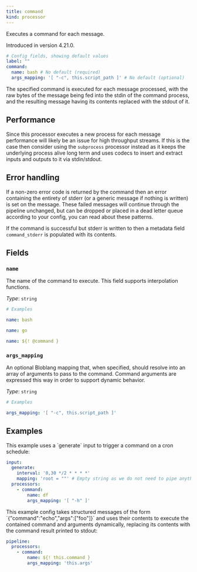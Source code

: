 ```yaml
---
title: command
kind: processor
---
```


Executes a command for each message.

Introduced in version 4.21.0.

```yml
# Config fields, showing default values
label: ""
command:
  name: bash # No default (required)
  args_mapping: '[ "-c", this.script_path ]' # No default (optional)
```

The specified command is executed for each message processed, with the raw bytes of the message being fed into the stdin of the command process, and the resulting message having its contents replaced with the stdout of it.

## Performance

Since this processor executes a new process for each message performance will likely be an issue for high throughput streams. If this is the case then consider using the `subprocess` processor instead as it keeps the underlying process alive long term and uses codecs to insert and extract inputs and outputs to it via stdin/stdout.

## Error handling

If a non-zero error code is returned by the command then an error containing the entirety of stderr (or a generic message if nothing is written) is set on the message. These failed messages will continue through the pipeline unchanged, but can be dropped or placed in a dead letter queue according to your config, you can read about these patterns.

If the command is successful but stderr is written to then a metadata field `command_stderr` is populated with its contents.


## Fields

### `name`

The name of the command to execute.
This field supports interpolation functions.


*Type*: `string`


```yml
# Examples

name: bash

name: go

name: ${! @command }
```

### `args_mapping`

An optional Bloblang mapping that, when specified, should resolve into an array of arguments to pass to the command. Command arguments are expressed this way in order to support dynamic behavior.


*Type*: `string`


```yml
# Examples

args_mapping: '[ "-c", this.script_path ]'
```

## Examples

<Tabs>
<TabItem label="Cron Scheduled Command">
This example uses a `generate` input to trigger a command on a cron schedule:

```yaml
input:
  generate:
    interval: '0,30 */2 * * * *'
    mapping: 'root = ""' # Empty string as we do not need to pipe anything to stdin
  processors:
    - command:
        name: df
        args_mapping: '[ "-h" ]'
```

</TabItem>
<TabItem label="Dynamic Command Execution">
This example config takes structured messages of the form `{"command":"echo","args":["foo"]}` and uses their contents to execute the contained command and arguments dynamically, replacing its contents with the command result printed to stdout:

```yaml
pipeline:
  processors:
    - command:
        name: ${! this.command }
        args_mapping: 'this.args'
```

</TabItem>
</Tabs>


